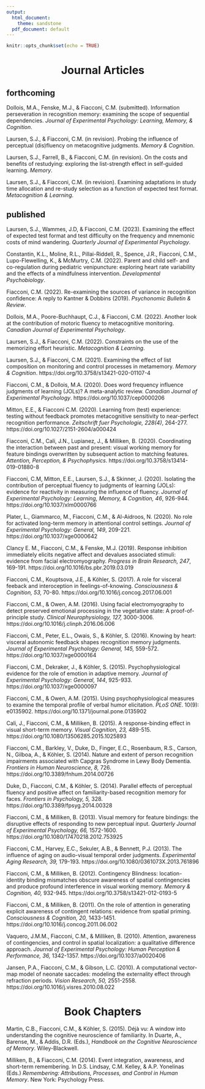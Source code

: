 ```yaml
---
output:
  html_document:
    theme: sandstone
  pdf_document: default
---
```


```r
knitr::opts_chunk$set(echo = TRUE)
```


<center> <h1>**Journal Articles**</h1> </center>

## forthcoming

Dollois, M.A., Fenske, M.J., & Fiacconi, C.M. (submitted). Information perseveration in recognition memory: examining the scope of sequential dependencies. *Journal of Experimental Psychology: Learning, Memory, & Cognition*.

Laursen, S.J., & Fiacconi, C.M. (in revision). Probing the influence of perceptual (dis)fluency on metacognitive judgments. *Memory & Cognition*.

Laursen, S.J., Farrell, B., & Fiacconi, C.M. (in revision). On the costs and benefits of restudying: exploring the list-strength effect in self-guided learning. *Memory*.

Laursen, S.J., & Fiacconi, C.M. (in revision). Examining adaptations in study time allocation and re-study selection as a function of expected test format. *Metacognition & Learning*.

## published

Laursen, S.J., Wammes, J.D, & Fiacconi, C.M. (2023). Examining the effect of expected test format and test difficulty on the frequency and mnemonic costs of mind wandering.
*Quarterly Journal of Experimental Psychology*.

Constantin, K.L., Moline, R.L., Pillai-Riddell, R., Spence, J.R., Fiacconi, C.M., Lupo-Flewelling, K., & McMurtry, C.M. (2022). Parent and child self- and co-regulation during pediatric venipuncture: exploring heart rate variability and the effects of a mindfulness intervention. *Developmental Psychobiology*.

Fiacconi, C.M. (2022). Re-examining the sources of variance in recognition confidence: A reply to Kantner & Dobbins (2019). *Psychonomic Bulletin & Review*.

Dollois, M.A., Poore-Buchhaupt, C.J., & Fiacconi, C.M. (2022). Another look at the contribution of motoric fluency to metacognitive monitoring. *Canadian Journal of Experimental Psychology*.

Laursen, S.J., & Fiacconi, C.M. (2022). Constraints on the use of the memorizing effort heuristic. *Metacognition & Learning*.

Laursen, S.J., & Fiacconi, C.M. (2021). Examining the effect of list composition on monitoring and control processes in metamemory. *Memory & Cognition*. https://doi.org/10.3758/s13421-020-01107-4

Fiacconi, C.M., & Dollois, M.A. (2020). Does word frequency influence judgments of learning (JOLs)? A meta-analytic review. *Canadian Journal of Experimental Psychology*. https://doi.org/10.1037/cep0000206

Mitton, E.E., & Fiacconi C.M. (2020). Learning from (test) experience: testing without feedback promotes metacognitive sensitivity to near-perfect recognition performance. *Zeitschrift fuer Psychologie, 228(4)*, 264-277. https://doi.org/10.1027/2151-2604/a000424

Fiacconi, C.M., Cali, J.N., Lupianez, J., & Milliken, B. (2020). Coordinating the interaction between past and present: visual working memory for feature bindings overwritten by subsequent action to matching features. *Attention, Perception, & Psychophysics*. https://doi.org/10.3758/s13414-019-01880-8

Fiacconi, C.M, Mitton, E.E., Laursen, S.J., & Skinner, J. (2020). Isolating the contribution of perceptual fluency to judgments of learning (JOLs): evidence for reactivity in measuring the influence of fluency. *Journal of Experimental Psychology: Learning, Memory, & Cognition, 46*, 926-944. https://doi.org/10.1037/xlm0000766

Plater, L., Giammarco, M., Fiacconi, C.M., & Al-Aidroos, N. (2020). No role for activated long-term memory in attentional control settings. *Journal of Experimental Psychology: General, 149*, 209-221. https://doi.org/10.1037/xge0000642

Clancy E. M., Fiacconi, C.M., & Fenske, M.J. (2019). Response inhibition immediately elicits negative affect and devalues associated stimuli: evidence from facial electromyography. *Progress in Brain Research, 247*, 169-191. https://doi.org/10.1016/bs.pbr.2019.03.019

Fiacconi, C.M., Kouptsova, J.E., & Köhler, S. (2017). A role for visceral feeback and interoception in feelings-of-knowing. *Consciousness & Cognition, 53,* 70-80. https://doi.org/10.1016/j.concog.2017.06.001

Fiacconi, C.M., & Owen, A.M. (2016). Using facial electromyography to detect preserved emotional processing in the vegetative state: A proof-of-principle study. *Clinical Neurophysiology, 127,* 3000-3006. https://doi.org/10.1016/j.clinph.2016.06.006

Fiacconi, C.M., Peter, E.L., Owais, S., & Köhler, S. (2016). Knowing by heart: visceral autonomic feedback shapes recognition memory judgments. *Journal of Experimental Psychology: General, 145,* 559-572. https://doi.org/10.1037/xge0000164

Fiacconi, C.M., Dekraker, J., & Kӧhler, S. (2015). Psychophysiological evidence for the role of emotion in adaptive memory. *Journal of Experimental Psychology: General, 144*, 925-933. https://doi.org/10.1037/xge0000097

Fiacconi, C.M., & Owen, A.M. (2015). Using psychophysiological measures to examine the temporal profile of verbal humor elicitation. *PLoS ONE*. 10(9): e0135902. https://doi.org/10.1371/journal.pone.0135902

Cali, J., Fiacconi, C.M., & Milliken, B. (2015). A response-binding effect in visual short-term memory. *Visual Cognition, 23,* 489-515. https://doi.org/10.1080/13506285.2015.1025893

Fiacconi, C.M., Barkley, V., Duke, D., Finger, E.C., Rosenbaum, R.S., Carson, N., Gilboa, A., & Köhler, S. (2014). Nature and extent of person recognition impairments associated with Capgras Syndrome in Lewy Body Dementia. *Frontiers in Human Neuroscience, 8,* 726. https://doi.org/10.3389/fnhum.2014.00726

Duke, D., Fiacconi, C.M., & Köhler, S. (2014). Parallel effects of perceptual fluency and positive affect on familiarity-based recognition memory for faces. *Frontiers in Psychology, 5,* 328.  https://doi.org/10.3389/fpsyg.2014.00328

Fiacconi, C.M., & Milliken, B. (2013).  Visual memory for feature bindings: the disruptive effects of responding to new perceptual input. *Quarterly Journal of Experimental Psychology, 66,* 1572-1600. https://doi.org/10.1080/17470218.2012.753925

Fiacconi, C.M., Harvey, E.C., Sekuler, A.B., & Bennett, P.J. (2013). The influence of aging on audio-visual temporal order judgments. *Experimental Aging Research, 39,* 179-193. https://doi.org/10.1080/0361073X.2013.761896

Fiacconi, C.M., & Milliken, B. (2012). Contingency Blindness: location-identity binding mismatches obscure awareness of spatial contingencies and produce profound interference in visual working memory.  *Memory & Cognition, 40,* 932-945. https://doi.org/10.3758/s13421-012-0193-5

Fiacconi, C.M., & Milliken, B. (2011). On the role of attention in generating explicit awareness of contingent relations: evidence from spatial priming.  *Consciousness & Cognition, 20,* 1433-1451. https://doi.org/10.1016/j.concog.2011.06.002

Vaquero, J.M.M., Fiacconi, C.M., & Milliken, B. (2010).  Attention, awareness of contingencies, and control in spatial localization: a qualitative difference approach.  *Journal of Experimental Psychology: Human Perception & Performance, 36,* 1342-1357. https://doi.org/10.1037/a0020406

Jansen, P.A., Fiacconi, C.M., & Gibson, L.C. (2010).  A computational vector-map model of neonate saccades: modeling the externality effect through refraction periods.  *Vision Research, 50,* 2551-2558. https://doi.org/10.1016/j.visres.2010.08.022

<center> <h1>**Book Chapters**</h1> </center>

Martin, C.B., Fiacconi, C.M., & Kӧhler, S. (2015). Déjà vu: A window into understanding the cognitive neuroscience of familiarity. In Duarte, A., Barense, M., & Addis, D.R.  (Eds.), *Handbook on the Cognitive Neuroscience of Memory*. Wiley-Blackwell.

Milliken, B., & Fiacconi, C.M. (2014). Event integration, awareness, and short-term remembering. In D.S. Lindsay, C.M. Kelley, & A.P. Yonelinas (Eds.) *Remembering: Attributions, Processes, and Control in Human Memory*. New York: Psychology Press.
